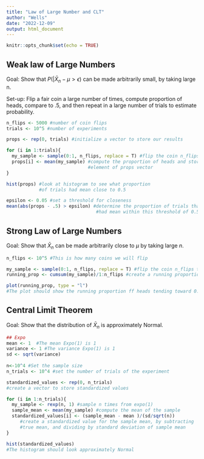 ```yaml
---
title: "Law of Large Number and CLT"
author: "Wells"
date: "2022-12-09"
output: html_document
---
```


```r
knitr::opts_chunk$set(echo = TRUE)
```


## Weak law of Large Numbers

Goal: Show that $P(|\bar X_n - \mu > \epsilon)$ can be made arbitrarily small, by taking large n. 

Set-up: Flip a fair coin a large number of times, compute proportion of heads, compare to .5, and then repeat in a large number of trials to estimate probability.



```r
n_flips <- 5000 #number of coin flips
trials <- 10^5 #number of experiments

props <- rep(0, trials) #initialize a vector to store our results

for (i in 1:trials){
  my_sample <- sample(0:1, n_flips, replace = T) #flip the coin n_flips times
  props[i] <- mean(my_sample) #compute the proportion of heads and store as ith
                              #element of props vector
}
```

```r
hist(props) #look at histogram to see what proportion 
            #of trials had mean close to 0.5
```

```r
epsilon <- 0.05 #set a threshold for closeness
mean(abs(props - .5) > epsilon) #determine the proportion of trials that
                                 #had mean within this threshold of 0.5
```

## Strong Law of Large Numbers

Goal: Show that $\bar X_n$ can be made arbitrarily close to $\mu$ by taking large $n$.

```r
n_flips <- 10^5 #This is how many coins we will flip

my_sample <- sample(0:1, n_flips, replace = T) #flip the coin n_flips times
running_prop <- cumsum(my_sample)/1:n_flips #create a running proportion of heads
```


```r
plot(running_prop, type = "l")
#The plot should show the running proportion ff heads tending toward 0.5
```

## Central Limit Theorem

Goal: Show that the distribution of $\bar X_n$ is approximately Normal.




```r
## Expo
mean <- 1  #The mean Expo(1) is 1
variance <- 1 #The variance Expo(1) is 1
sd <- sqrt(variance)
 
n<-10^4 #Set the sample size
n_trials <- 10^4 #set the number of trials of the experiment

standardized_values <- rep(0, n_trials) 
#create a vector to store standardized values

for (i in 1:n_trials){
  my_sample <- rexp(n, 1) #sample n times from expo(1)
  sample_mean <- mean(my_sample) #compute the mean of the sample
  standardized_values[i] <- (sample_mean - mean )/(sd/sqrt(n))
     #create a standardized value for the sample mean, by subtracting
     #true mean, and dividing by standard deviation of sample mean
}


```


```r
hist(standardized_values)
#The histogram should look approximately Normal
```


















